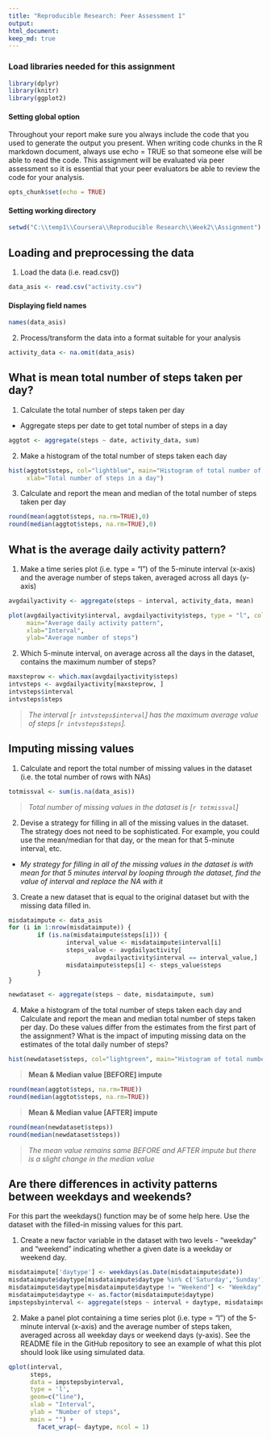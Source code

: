 ```yaml
---
title: "Reproducible Research: Peer Assessment 1"
output: 
html_document:
keep_md: true
---
```


### Load libraries needed for this assignment
```r
library(dplyr)
library(knitr)
library(ggplot2)
```

#### Setting global option
Throughout your report make sure you always include the code that you used to generate the output you present. When writing code chunks in the R markdown document, always use echo = TRUE so that someone else will be able to read the code. This assignment will be evaluated via peer assessment so it is essential that your peer evaluators be able to review the code for your analysis.
```r
opts_chunk$set(echo = TRUE)
```

#### Setting working directory
```r
setwd("C:\\temp1\\Coursera\\Reproducible Research\\Week2\\Assignment")
```

## Loading and preprocessing the data
1. Load the data (i.e. read.csv())
```r
data_asis <- read.csv("activity.csv")
```
#### Displaying field names
```r
names(data_asis)
```
2. Process/transform the data into a format suitable for your analysis
```r
activity_data <- na.omit(data_asis)
```



## What is mean total number of steps taken per day?
1. Calculate the total number of steps taken per day

  * Aggregate steps per date to get total number of steps in a day
```r
aggtot <- aggregate(steps ~ date, activity_data, sum)
```
2. Make a histogram of the total number of steps taken each day
```r
hist(aggtot$steps, col="lightblue", main="Histogram of total number of steps per day",
     xlab="Total number of steps in a day")
```



3. Calculate and report the mean and median of the total number of steps taken per day
```r
round(mean(aggtot$steps, na.rm=TRUE),0)
round(median(aggtot$steps, na.rm=TRUE),0)
```


## What is the average daily activity pattern?
1. Make a time series plot (i.e. type = "l") of the 5-minute interval (x-axis) and the average number of steps taken, averaged across all days (y-axis)
```r
avgdailyactivity <- aggregate(steps ~ interval, activity_data, mean)

plot(avgdailyactivity$interval, avgdailyactivity$steps, type = "l", col="blue",
     main="Average daily activity pattern",
     xlab="Interval", 
     ylab="Average number of steps")
```


2. Which 5-minute interval, on average across all the days in the dataset, contains the maximum number of steps?
```r
maxsteprow <- which.max(avgdailyactivity$steps)
intvsteps <- avgdailyactivity[maxsteprow, ]
intvsteps$interval
intvsteps$steps
```
>*The interval [`r intvsteps$interval`] has the maximum average value of steps [`r intvsteps$steps`]. *



## Imputing missing values

1. Calculate and report the total number of missing values in the dataset (i.e. the total number of rows with NAs)
```r
totmissval <- sum(is.na(data_asis))
```
>*Total number of missing values in the dataset is [`r totmissval`] *

2. Devise a strategy for filling in all of the missing values in the dataset. The strategy does not need to be sophisticated. For example, you could use the mean/median for that day, or the mean for that 5-minute interval, etc.

 * *My strategy for filling in all of the missing values in the dataset is with mean for that 5 minutes interval by looping through the dataset, find the value of interval and replace the NA with it*


3. Create a new dataset that is equal to the original dataset but with the missing data filled in.
```r
misdataimpute <- data_asis
for (i in 1:nrow(misdataimpute)) {
        if (is.na(misdataimpute$steps[i])) {
                interval_value <- misdataimpute$interval[i]
                steps_value <- avgdailyactivity[
                        avgdailyactivity$interval == interval_value,]
                misdataimpute$steps[i] <- steps_value$steps
        }
}

newdataset <- aggregate(steps ~ date, misdataimpute, sum)
```

4. Make a histogram of the total number of steps taken each day and Calculate and report the mean and median total number of steps taken per day. Do these values differ from the estimates from the first part of the assignment? What is the impact of imputing missing data on the estimates of the total daily number of steps?

```r
hist(newdataset$steps, col="lightgreen", main="Histogram of total number of steps per day after IMPUTE", xlab="Total number of steps in a day")
```

>**Mean & Median value [BEFORE] impute**
```r
round(mean(aggtot$steps, na.rm=TRUE))
round(median(aggtot$steps, na.rm=TRUE))
```

>**Mean & Median value [AFTER] impute**
```r
round(mean(newdataset$steps))
round(median(newdataset$steps))
```

>*The mean value remains same BEFORE and AFTER impute but there is a slight change in the median value*

## Are there differences in activity patterns between weekdays and weekends?
For this part the weekdays() function may be of some help here. Use the dataset with the filled-in missing values for this part.

1. Create a new factor variable in the dataset with two levels - "weekday" and "weekend" indicating whether a given date is a weekday or weekend day.
```r
misdataimpute['daytype'] <- weekdays(as.Date(misdataimpute$date))
misdataimpute$daytype[misdataimpute$daytype %in% c('Saturday','Sunday') ] <- "Weekend"
misdataimpute$daytype[misdataimpute$daytype != "Weekend"] <- "Weekday"
misdataimpute$daytype <- as.factor(misdataimpute$daytype)
impstepsbyinterval <- aggregate(steps ~ interval + daytype, misdataimpute, mean)
```

2. Make a panel plot containing a time series plot (i.e. type = "l") of the 5-minute interval (x-axis) and the average number of steps taken, averaged across all weekday days or weekend days (y-axis). See the README file in the GitHub repository to see an example of what this plot should look like using simulated data.
```r
qplot(interval,
      steps,
      data = impstepsbyinterval,
      type = 'l',
      geom=c("line"),
      xlab = "Interval",
      ylab = "Number of steps",
      main = "") +
        facet_wrap(~ daytype, ncol = 1)
```